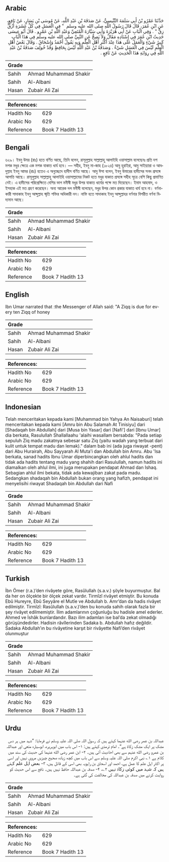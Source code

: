 ## Arabic


<div dir="rtl" lang="ar" style={{fontSize:'larger',backgroundColor:'#f8f9fa',padding:20}}>
حَدَّثَنَا عَمْرُو بْنُ أَبِي سَلَمَةَ التِّنِّيسِيُّ، عَنْ صَدَقَةَ بْنِ عَبْدِ اللَّهِ، عَنْ مُوسَى بْنِ يَسَارٍ، عَنْ نَافِعٍ، عَنِ ابْنِ عُمَرَ، قَالَ قَالَ رَسُولُ اللَّهِ صلى الله عليه وسلم ‏ "‏ فِي الْعَسَلِ فِي كُلِّ عَشَرَةِ أَزُقٍّ زِقٌّ ‏"‏ ‏.‏ وَفِي الْبَابِ عَنْ أَبِي هُرَيْرَةَ وَأَبِي سَيَّارَةَ الْمُتَعِيِّ وَعَبْدِ اللَّهِ بْنِ عَمْرٍو ‏.‏ قَالَ أَبُو عِيسَى حَدِيثُ ابْنِ عُمَرَ فِي إِسْنَادِهِ مَقَالٌ وَلاَ يَصِحُّ عَنِ النَّبِيِّ صلى الله عليه وسلم فِي هَذَا الْبَابِ كَبِيرُ شَيْءٍ وَالْعَمَلُ عَلَى هَذَا عِنْدَ أَكْثَرِ أَهْلِ الْعِلْمِ وَبِهِ يَقُولُ أَحْمَدُ وَإِسْحَاقُ ‏.‏ وَقَالَ بَعْضُ أَهْلِ الْعِلْمِ لَيْسَ فِي الْعَسَلِ شَيْءٌ ‏.‏ وَصَدَقَةُ بْنُ عَبْدِ اللَّهِ لَيْسَ بِحَافِظٍ وَقَدْ خُولِفَ صَدَقَةُ بْنُ عَبْدِ اللَّهِ فِي رِوَايَةِ هَذَا الْحَدِيثِ عَنْ نَافِعٍ ‏.‏
</div>
<div style={{backgroundColor:'#f8f9fa',padding:20, marginBottom: 10}}><table> <thead> <tr> <th>Grade</th> <th></th> </tr> </thead> <tbody> <tr><td>Sahih</td><td>Ahmad Muhammad Shakir</td></tr><tr><td>Sahih</td><td>Al-Albani</td></tr><tr><td>Hasan</td><td>Zubair Ali Zai</td></tr></tbody></table><table> <thead> <tr> <th>References:</th> <th></th> </tr> </thead> <tbody><tr><td>Hadith No</td><td>629</td></tr><tr><td>Arabic No</td><td>629</td></tr><tr><td>Reference</td><td>Book 7 Hadith 13</td></tr></tbody></table></div>

## Bengali


<div dir="ltr" lang="bn" style={{fontSize:'larger',backgroundColor:'#f8f9fa',padding:20}}>
৬২৯। ইবনু উমর (রাঃ) হতে বর্ণিত আছে, তিনি বলেন, রাসূলুল্লাহ সাল্লাল্লাহু আলাইহি ওয়াসাল্লাম বলেছেনঃ প্রতি দশ মশক মধুর ক্ষেত্রে এক মশক যাকাত ধার্য হবে। — সহীহ, ইবনু মা-জাহ (১৮২৪) আবু হুরাইরা, আবু সাইয়্যারা ও আবদুল্লাহ ইবনু আমর (রাঃ) হতেও এ অনুচ্ছেদে হাদীস বর্ণিত আছে। আবু ঈসা বলেন, ইবনু উমারের হাদীসের সনদ প্রসঙ্গে আপত্তি আছে। রাসূলুল্লাহ সাল্লাল্লাহু আলাইহি ওয়াসাল্লামের নিকট হতে মধুর যাকাত প্রসঙ্গে সহীহ সূত্রে বেশি কিছু প্রমাণিত নেই। এ হাদীসের পরিপ্রেক্ষিতে বেশির ভাগ মনীষী মধুর উপর যাকাত ধার্যের পক্ষে মত দিয়েছেন। ইমাম আহমাদ, ও ইসহাক এই মত গ্রহণ করেছেন। অন্য আরেক দল মনীষী বলেছেন, মধুর উপর কোন প্রকার যাকাত ধার্য হবে না। বর্ণনাকারী সাদাকাহ ইবনু আব্দুল্লাহ স্মৃতি শক্তির অধিকারী নন। নাফি হতে সাদাকাহ ইবনু আব্দুল্লাহর বর্ণনার বিপরীত বর্ণনা বিদ্যমান আছে।
</div>
<div style={{backgroundColor:'#f8f9fa',padding:20, marginBottom: 10}}><table> <thead> <tr> <th>Grade</th> <th></th> </tr> </thead> <tbody> <tr><td>Sahih</td><td>Ahmad Muhammad Shakir</td></tr><tr><td>Sahih</td><td>Al-Albani</td></tr><tr><td>Hasan</td><td>Zubair Ali Zai</td></tr></tbody></table><table> <thead> <tr> <th>References:</th> <th></th> </tr> </thead> <tbody><tr><td>Hadith No</td><td>629</td></tr><tr><td>Arabic No</td><td>629</td></tr><tr><td>Reference</td><td>Book 7 Hadith 13</td></tr></tbody></table></div>

## English


<div dir="ltr" lang="en" style={{fontSize:'larger',backgroundColor:'#f8f9fa',padding:20}}>
Ibn Umar narrated that :the Messenger of Allah said: "A Ziqq is due for every ten Ziqq of honey
</div>
<div style={{backgroundColor:'#f8f9fa',padding:20, marginBottom: 10}}><table> <thead> <tr> <th>Grade</th> <th></th> </tr> </thead> <tbody> <tr><td>Sahih</td><td>Ahmad Muhammad Shakir</td></tr><tr><td>Sahih</td><td>Al-Albani</td></tr><tr><td>Hasan</td><td>Zubair Ali Zai</td></tr></tbody></table><table> <thead> <tr> <th>References:</th> <th></th> </tr> </thead> <tbody><tr><td>Hadith No</td><td>629</td></tr><tr><td>Arabic No</td><td>629</td></tr><tr><td>Reference</td><td>Book 7 Hadith 13</td></tr></tbody></table></div>

## Indonesian


<div dir="ltr" lang="id" style={{fontSize:'larger',backgroundColor:'#f8f9fa',padding:20}}>
Telah menceritakan kepada kami [Muhammad bin Yahya An Naisaburi] telah menceritakan kepada kami [Amru bin Abu Salamah At Tinisiyu] dari [Shadaqah bin Abdullah] dari [Musa bin Yasar] dari [Nafi'] dari [Ibnu Umar] dia berkata, Rasulullah Shallallaahu 'alaihi wasallam bersabda: "Pada setiap sepuluh Ziq madu zakatnya sebesar satu Ziq (yaitu wadah yang terbuat dari kulit untuk tempat madu dan lemak)." dalam bab ini (ada juga riwayat -pent) dari Abu Hurairah, Abu Sayyarah Al Muta'i dan Abdullah bin Amru. Abu 'Isa berkata, sanad hadits Ibnu Umar diperbincangkan oleh ahlul hadits dan tidak ada hadits tentang madu yang shahih dari Rasulullah, namun hadits ini diamalkan oleh ahlul ilmi, ini juga merupakan pendapat Ahmad dan Ishaq. Sebagian ahlul ilmi bekata, tidak ada kewajiban zakat pada madu. Sedangkan shadaqah bin Abdullah bukan orang yang hafizh, pendapat ini menyelisihi riwayat Shadaqah bin Abdullah dari Nafi
</div>
<div style={{backgroundColor:'#f8f9fa',padding:20, marginBottom: 10}}><table> <thead> <tr> <th>Grade</th> <th></th> </tr> </thead> <tbody> <tr><td>Sahih</td><td>Ahmad Muhammad Shakir</td></tr><tr><td>Sahih</td><td>Al-Albani</td></tr><tr><td>Hasan</td><td>Zubair Ali Zai</td></tr></tbody></table><table> <thead> <tr> <th>References:</th> <th></th> </tr> </thead> <tbody><tr><td>Hadith No</td><td>629</td></tr><tr><td>Arabic No</td><td>629</td></tr><tr><td>Reference</td><td>Book 7 Hadith 13</td></tr></tbody></table></div>

## Turkish


<div dir="ltr" lang="tr" style={{fontSize:'larger',backgroundColor:'#f8f9fa',padding:20}}>
İbn Ömer (r.a.)’den rivâyete göre, Rasûlullah (s.a.v.) şöyle buyurmuştur. Bal da her on ölçekte bir ölçek zekat vardır. Tirmîzî rivâyet etmiştir. Bu konuda Ebû Hureyre, Ebû Seyyâre el Mutîe ve Abdullah b. Amr’dan da hadis rivâyet edilmiştir. Tirmîzî: Rasûlullah (s.a.v.)’den bu konuda sahih olarak fazla bir şey rivâyet edilmemiştir. İlim adamlarının çoğunluğu bu hadisle amel ederler. Ahmed ve İshâk bunlardandır. Bazı ilim adamları ise bal’da zekat olmadığı görüşündedirler. Hadisin râvîlerinden Sadaka b. Abdullah hafız değildir. Sadaka Abdullah’ın bu rivâyetine karşıt bir rivâyette Nafi’den rivâyet olunmuştur
</div>
<div style={{backgroundColor:'#f8f9fa',padding:20, marginBottom: 10}}><table> <thead> <tr> <th>Grade</th> <th></th> </tr> </thead> <tbody> <tr><td>Sahih</td><td>Ahmad Muhammad Shakir</td></tr><tr><td>Sahih</td><td>Al-Albani</td></tr><tr><td>Hasan</td><td>Zubair Ali Zai</td></tr></tbody></table><table> <thead> <tr> <th>References:</th> <th></th> </tr> </thead> <tbody><tr><td>Hadith No</td><td>629</td></tr><tr><td>Arabic No</td><td>629</td></tr><tr><td>Reference</td><td>Book 7 Hadith 13</td></tr></tbody></table></div>

## Urdu


<div dir="rtl" lang="ur" style={{fontSize:'larger',backgroundColor:'#f8f9fa',padding:20}}>
عبداللہ بن عمر رضی الله عنہما کہتے ہیں کہ رسول اللہ صلی اللہ علیہ وسلم نے فرمایا: ”شہد میں ہر دس مشک پر ایک مشک زکاۃ ہے“۔ امام ترمذی کہتے ہیں: ۱- اس باب میں ابوہریرہ، ابوسیارہ متعی اور عبداللہ بن عمرو رضی الله عنہم سے بھی احادیث آئی ہیں۔ ۲- ابن عمر رضی الله عنہما کی حدیث کی سند میں کلام ہے ۱؎ نبی اکرم صلی اللہ علیہ وسلم سے اس باب میں کچھ زیادہ صحیح چیزیں مروی نہیں اور اسی پر اکثر اہل علم کا عمل ہے، احمد اور اسحاق بن راہویہ بھی اسی کے قائل ہیں، ۳- بعض اہل علم کہتے ہیں کہ شہد میں کوئی زکاۃ نہیں ۲؎، ۴- صدقہ بن عبداللہ حافظ نہیں ہیں۔ نافع سے اس حدیث کو روایت کرنے میں صدقہ بن عبداللہ کی مخالفت کی گئی ہے۔
</div>
<div style={{backgroundColor:'#f8f9fa',padding:20, marginBottom: 10}}><table> <thead> <tr> <th>Grade</th> <th></th> </tr> </thead> <tbody> <tr><td>Sahih</td><td>Ahmad Muhammad Shakir</td></tr><tr><td>Sahih</td><td>Al-Albani</td></tr><tr><td>Hasan</td><td>Zubair Ali Zai</td></tr></tbody></table><table> <thead> <tr> <th>References:</th> <th></th> </tr> </thead> <tbody><tr><td>Hadith No</td><td>629</td></tr><tr><td>Arabic No</td><td>629</td></tr><tr><td>Reference</td><td>Book 7 Hadith 13</td></tr></tbody></table></div>